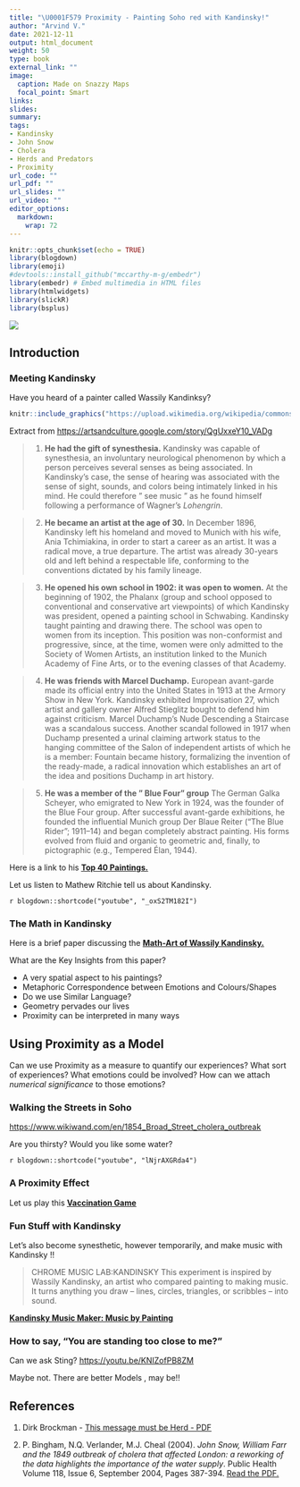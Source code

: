 ```yaml
---
title: "\U0001F579 Proximity - Painting Soho red with Kandinsky!"
author: "Arvind V."
date: 2021-12-11
output: html_document
weight: 50
type: book
external_link: ""
image:
  caption: Made on Snazzy Maps
  focal_point: Smart
links:
slides: 
summary: 
tags:
- Kandinsky
- John Snow
- Cholera
- Herds and Predators
- Proximity
url_code: ""
url_pdf: ""
url_slides: ""
url_video: ""
editor_options: 
  markdown: 
    wrap: 72
---
```


```r
knitr::opts_chunk$set(echo = TRUE)
library(blogdown)
library(emoji)
#devtools::install_github("mccarthy-m-g/embedr")
library(embedr) # Embed multimedia in HTML files
library(htmlwidgets)
library(slickR)
library(bsplus)
```
![](featured.png)

## Introduction

### Meeting Kandinsky

Have you heard of a painter called Wassily Kandinksy?

```r
knitr::include_graphics("https://upload.wikimedia.org/wikipedia/commons/8/8a/Vassily-Kandinsky.jpeg")
```

Extract from
<u><https://artsandculture.google.com/story/QgUxxeY10_VADg></u>

> 1.  **He had the gift of synesthesia.** Kandinsky was capable of
>     synesthesia, an involuntary neurological phenomenon by which a
>     person perceives several senses as being associated. In
>     Kandinsky's case, the sense of hearing was associated with the
>     sense of sight, sounds, and colors being intimately linked in his
>     mind. He could therefore " see music " as he found himself
>     following a performance of Wagner's *Lohengrin*.

> 2.  **He became an artist at the age of 30.** In December 1896,
>     Kandinsky left his homeland and moved to Munich with his wife,
>     Ania Tchimiakina, in order to start a career as an artist. It was
>     a radical move, a true departure. The artist was already 30-years
>     old and left behind a respectable life, conforming to the
>     conventions dictated by his family lineage.

> 3.  **He opened his own school in 1902: it was open to women.** At the
>     beginning of 1902, the Phalanx (group and school opposed to
>     conventional and conservative art viewpoints) of which Kandinsky
>     was president, opened a painting school in Schwabing. Kandinsky
>     taught painting and drawing there. The school was open to women
>     from its inception. This position was non-conformist and
>     progressive, since, at the time, women were only admitted to the
>     Society of Women Artists, an institution linked to the Munich
>     Academy of Fine Arts, or to the evening classes of that Academy.

> 4.  **He was friends with Marcel Duchamp.** European avant-garde made
>     its official entry into the United States in 1913 at the Armory
>     Show in New York. Kandinsky exhibited Improvisation 27, which
>     artist and gallery owner Alfred Stieglitz bought to defend him
>     against criticism. Marcel Duchamp's Nude Descending a Staircase
>     was a scandalous success. Another scandal followed in 1917 when
>     Duchamp presented a urinal claiming artwork status to the hanging
>     committee of the Salon of independent artists of which he is a
>     member: Fountain became history, formalizing the invention of the
>     ready-made, a radical innovation which establishes an art of the
>     idea and positions Duchamp in art history.

> 5.  **He was a member of the " Blue Four" group** The German Galka
>     Scheyer, who emigrated to New York in 1924, was the founder of the
>     Blue Four group. After successful avant-garde exhibitions, he
>     founded the influential Munich group Der Blaue Reiter (“The Blue
>     Rider”; 1911–14) and began completely abstract painting. His forms
>     evolved from fluid and organic to geometric and, finally, to
>     pictographic (e.g., Tempered Élan, 1944).

Here is a link to his <u>[**Top 40
Paintings.**](https://www.wassilykandinsky.net/painting1896-1944.php)</u>

Let us listen to Mathew Ritchie tell us about Kandinsky.

`r blogdown::shortcode("youtube", "_oxS2TM182I")`

### The Math in Kandinsky

Here is a brief paper discussing the <u>[**Math-Art of Wassily
Kandinsky.**](/pdf/Proximity/Kandinsky-MathArtist.pdf)</u>

What are the Key Insights from this paper?

-   A very spatial aspect to his paintings?
-   Metaphoric Correspondence between Emotions and Colours/Shapes
-   Do we use Similar Language?
-   Geometry pervades our lives
-   Proximity can be interpreted in many ways

## Using Proximity as a Model

Can we use Proximity as a measure to quantify our experiences? What sort
of experiences? What emotions could be involved? How can we attach
*numerical significance* to those emotions?

### Walking the Streets in Soho

<u><https://www.wikiwand.com/en/1854_Broad_Street_cholera_outbreak></u>

Are you thirsty? Would you like some water?

`r blogdown::shortcode("youtube", "lNjrAXGRda4")`

### A Proximity Effect

Let us play this <u>[**Vaccination
Game**](https://rocs.hu-berlin.de/D3/herd/)</u>

### Fun Stuff with Kandinsky

Let's also become synesthetic, however temporarily, and make music with Kandinsky !!

> CHROME MUSIC LAB:KANDINSKY This experiment is inspired by Wassily
> Kandinsky, an artist who compared painting to making music. It turns
> anything you draw – lines, circles, triangles, or scribbles – into
> sound.

<u>[**Kandinsky Music Maker: Music by
Painting**](https://musiclab.chromeexperiments.com/kandinsky/)</u>

### How to say, "You are standing too close to me?"

Can we ask Sting? <u><https://youtu.be/KNIZofPB8ZM></u>

Maybe not. There are better Models , may be!!

## References

1.  Dirk Brockman - <u>[This message must be
    Herd - PDF](/pdf/Proximity/Brockman-ThisMessageMustBeHerd.pdf)</u>


1. P. Bingham, N.Q. Verlander, M.J. Cheal (2004). *John Snow, William Farr and the 1849 outbreak of cholera that affected London: a reworking of the data highlights the importance of the water supply*. Public Health
Volume 118, Issue 6, September 2004, Pages 387-394. <u>[Read the PDF.](https://sci-hub.se/https://doi.org/10.1016/j.puhe.2004.05.007)</u>
